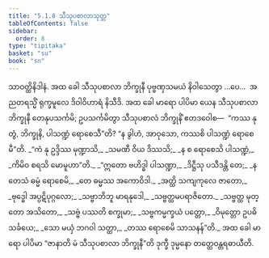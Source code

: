 ```yaml
---
title: "5.1.8 သီသုပစာလာသုတ္တ"
tableOfContents: false
sidebar:
  order: 8
type: "tipitaka"
basket: "su"
book: "sn"
---
```



<DynamicBreadcrumb />

<Division number="169" book="sn" e="ch" v="18" p="304">

<Paragraph number="984" book="sn">
သာဝတ္ထိနိဒါနံ. အထ ခေါ သီသုပစာလာ ဘိက္ခုနီ ပုဗ္ဗဏှသမယံ နိဝါသေတွာ …ပေ…  အညတရသ္မိံ ရုက္ခမူလေ ဒိဝါဝိဟာရံ နိသီဒိ. အထ ခေါ မာရော ပါပိမာ ယေန သီသုပစာလာ ဘိက္ခုနီ တေနုပသင်္ကမိ; ဥပသင်္ကမိတွာ သီသုပစာလံ ဘိက္ခုနိံ ဧတဒဝေါစ—  “ကဿ နု တွံ, ဘိက္ခုနိ, ပါသဏ္ဍံ ရောစေသီ”တိ? “န ခွါဟံ, အာဝုသော, ကဿစိ ပါသဏ္ဍံ ရောစေမီ”တိ.
</Paragraph>

<Paragraph number="985" type="verses" book="sn">
_“ကံ နု ဥဒ္ဒိဿ မုဏ္ဍာသိ,_  
_သမဏီ ဝိယ ဒိဿသိ;_  
_န စ ရောစေသိ ပါသဏ္ဍံ,_  
_ကိမိဝ စရသိ မောမူဟာ”တိ._  

</Paragraph>

<Paragraph number="986" type="verses" book="sn">
_“ဣတော ဗဟိဒ္ဓါ ပါသဏ္ဍာ,_  
_ဒိဋ္ဌီသု ပသီဒန္တိ တေ;_  
_န တေသံ ဓမ္မံ ရောစေမိ,_  
_တေ ဓမ္မဿ အကောဝိဒါ._  

</Paragraph>

<Paragraph number="987" type="verses" book="sn">
_အတ္ထိ သကျကုလေ ဇာတော,_  
_ဗုဒ္ဓေါ အပ္ပဋိပုဂ္ဂလော;_  
_သဗ္ဗာဘိဘူ မာရနုဒေါ,_  
_သဗ္ဗတ္ထမပရာဇိတော._  

</Paragraph>

<Paragraph number="988" type="verses" book="sn">
_သဗ္ဗတ္ထ မုတ္တော အသိတော,_  
_သဗ္ဗံ ပဿတိ စက္ခုမာ;_  
_သဗ္ဗကမ္မက္ခယံ ပတ္တော,_  
_ဝိမုတ္တော ဥပဓိသင်္ခယေ;_  
_သော မယှံ ဘဂဝါ သတ္ထာ,_  
_တဿ ရောစေမိ သာသနန်”တိ._  

</Paragraph>

<Paragraph number="989" book="sn">
အထ ခေါ မာရော ပါပိမာ “ဇာနာတိ မံ သီသုပစာလာ ဘိက္ခုနီ”တိ ဒုက္ခီ ဒုမ္မနော တတ္ထေဝန္တရဓာယီတိ.
</Paragraph>
</Division>